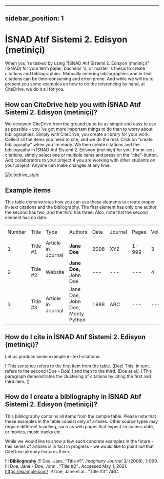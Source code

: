 
---
sidebar_position: 1
---

# İSNAD Atıf Sistemi 2. Edisyon (metiniçi)

When you 're tasked by using "İSNAD Atıf Sistemi 2. Edisyon (metiniçi)" (İSNAD) for your term paper, bachelor 's, or master 's thesis to create citations and bibliographies.
Manually entering bibliographies and in-text citations can be time-consuming and error-prone. And while we will try to present you some examples on how to do the referencing by hand, at CiteDrive, we do it all for you.

<!---
## About  İSNAD Atıf Sistemi 2. Edisyon (metiniçi)

* Title: İSNAD Atıf Sistemi 2. Edisyon (metiniçi)
* Short Title (Id): İSNAD)
* Authors: İSNAD Atıf Sistemi 2. Edisyon (metiniçi)
* Download: İSNAD Atıf Sistemi 2. Edisyon (metiniçi)
 --->

## How can CiteDrive help you with İSNAD Atıf Sistemi 2. Edisyon (metiniçi)?

We designed CiteDrive from the ground up to be as simple and easy to use as possible - you 've got more important things to do than to worry about bibliographies. Simply with CiteDrive, you create a library for your work. Collect all the items you need to cite, and we do the rest. Click on "create bibliography" when you 're ready. We then create citations and the bibliography in İSNAD Atıf Sistemi 2. Edisyon (metiniçi) for you. For in-text-citations, simply select one or multiple items and press on the "cite"-button. Add collaborators to your project if you are working with other students on your project. Anyone can make changes at any time.


![citedrive_style](images/isnad-atf-sistemi-2-edisyon-metinici.svg "Choose İSNAD Atıf Sistemi 2. Edisyon (metiniçi) in the CiteDrive App")


## Example items

This table demonstrates how you can use these elements to create proper in-text citations and the bibliography. The first element has only one author, the second has two, and the third has three. Also, note that the second element has no date.


<table>
  <tr>
   <td>Number
   </td>
   <td>Title
   </td>
   <td>Type
   </td>
   <td>Authors
   </td>
   <td>Date
   </td>
   <td>Journal
   </td>
   <td>Pages
   </td>
   <td>Volume
   </td>
   <td>Issue
   </td>
   <td>Access Date
   </td>
  </tr>
  <tr>
   <td>1
   </td>
   <td>Title #1
   </td>
   <td>Article in Journal
   </td>
   <td><strong>Jane Doe</strong>
   </td>
   <td>2008
   </td>
   <td>XYZ
   </td>
   <td>1-999
   </td>
   <td>3
   </td>
   <td>2
   </td>
   <td>--
   </td>
  </tr>
  <tr>
   <td>
2
   </td>
   <td>Title #2
   </td>
   <td>Website
   </td>
   <td><strong>Jane Doe, </strong>John Doe
   </td>
   <td>---
   </td>
   <td>---
   </td>
   <td>---
   </td>
   <td>4
   </td>
   <td>---
   </td>
   <td>2020-05-01
   </td>
  </tr>
  <tr>
   <td>3
   </td>
   <td>Title #3
   </td>
   <td>Article in Journal
   </td>
   <td>Jane Doe, John Doe, Monty Python
   </td>
   <td>1988
   </td>
   <td>ABC
   </td>
   <td>---
   </td>
   <td>---
   </td>
   <td>16
   </td>
   <td>---
   </td>
  </tr>
</table>



## How do I cite in  İSNAD Atıf Sistemi 2. Edisyon (metiniçi)?

Let us produce some example in-text-citations:

! This sentence refers to the first item from the table. (Doe) This, in turn, refers to the second (Doe - Doe)
! and then to the third.  (Doe et al.)
! This paragraph demonstrates the clustering of citations by citing the first and third item. ()



## How do I create a bibliography in İSNAD Atıf Sistemi 2. Edisyon (metiniçi)?

This bibliography contains all items from the sample table. Please note that these examples in the table consist only of articles. Other source types may require different handling, such as web pages that expect an access date, or movies, music tracks etc.

While we would like to show a few such concrete examples in the future - this series of articles is in fact in progress - we would like to point out that CiteDrive already features them.


!!! **Bibliography**
!!! Doe, Jane. “Title #1”. <i>Imaginary Journal</i> 3/ (2008), 1–999.
!!! Doe, Jane - Doe, John . “Title #2”.. Accessed May 1, 2021. https://example.com/
!!! Doe, Jane et al.. “Title #3”. <i>ABC</i>.


```
        